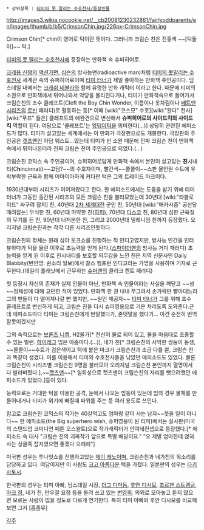  * 상위항목 : [[티미의 못 말리는 수호천사/등장인물]]

http://images3.wikia.nocookie.net/__cb20081230232861/fairlyoddparents/en/images/thumb/b/b5/CrimsonChin.jpg/226px-CrimsonChin.jpg

Crimson Chin[* chin이 영어로 턱이란 뜻이다. 그러니까 크림슨 친은 진홍색 ~~[턱돌이]~~ 턱.]

[[티미의 못 말리는 수호천사]]에 등장하는 만화책 속 슈퍼히어로.

[[크레용 신짱]]의 [[액션가면]], [[심슨]]의 방사능맨(radioactive man)처럼 [[티미의 못말리는 수호천사]] 세계관 속의 슈퍼히어로이며 [[티미 터너]]가 제일 좋아하는 만화책 주인공이다. 딤스데일 내에서는 [[크래쉬 네뷸라]]와 함께 유명한 만화 캐릭터 이라고 한다. 때문에 티미의 소원으로 만화책에서 튀어나와서 악당을 물리친다거나, 티미가 만화책속으로 들어가서 크림슨친의 조수 클레프트(Cleft the Boy Chin Wonder, 이름이나 옷차림이나 [[배트맨]]시리즈의 [[로빈]] 패러디)로 활동하는 등[* 이때 [wiki:"코스모" 수호][wiki:"완다" 천사][wiki:"푸프" 들은] 클레프트의 애완견으로 변신해서 '''슈퍼히어로의 사이드킥의 사이드킥''' 역할이 된다. 여담으로 '클레프트'는 [[엉덩이턱]]을 의미한다(...)] 상당히 관련된 에피소드가 많다. 티미가 살고있는 세계에서는 이 만화가 극장판으로도 개봉한다. 극장판의 주인공은 [[캣츠맨]]인 아담 웨스트...였는데 티미가 빈 소원 때문에 진짜 크림슨 친이 만화책 속에서 튀어나온터라 진짜 크림슨 친이 주인공으로 되었다.(...)

크림슨친 코믹스 속 주인공이며, 슈퍼히어로답게 만화책 속에서 본인이 살고있는 '''친'''시내티(C'''h'''incinnati)~~고담?~~의 수호자이며, 빨간색~~쫄쫄이~~스판 올인원 수트에 우락부락한 근육과 함께 어마어마하게 커다란 턱은 그의 트레이드 마크이다.

1930년대부터 시리즈가 이어져왔다고 한다. 한 에피소드에서는 도움을 받기 위해 티미 터너가 그동안 출간된 시리즈의 모든 크림슨 친을 불러모았는데 30년대 [wiki:"타블로이드" 싸구려 잡지] 친, 40년대 [[2차 세계대전]] 군인 친, 50년대 [wiki:"매카시즘" 공산당 때려잡는] 무식한 친, 60년대 마약한 친([[히피]]), 70년대 [[디스코]] 친, 80년대 심한 근육질의 무기를 든 친, 90년대 너저분한 친, 그리고 2000년대 밀레니엄 친까지 등장했다. 오리지널 크림슨친과는 각각 다른 시리즈인듯하다.

크림슨친의 정체는 원래 심야 토크쇼를 진행하는 척 인디고였지만, 방사능 인간을 인터뷰하다가 턱을 물린 이후로 초능력을 얻게 된다.([[스파이더맨]]의 방사능 거미 패러디) 초능력을 얻게 된 이후로 친시내티를 보호할 의무감을 느낀 친은 지역 신문사인 Daily Blabbity(번안명: 쉰소리 일보)에서 찰스 햄프턴 인디고라는 가명을 사용하며 기자로 근무한다.(데일리 플래닛에서 근무하는 [[슈퍼맨]]의 클라크 켄트 패러디)

첫 등장시 자신의 존재가 실제 인물이 아닌, 만화책 속 인물이라는 사실을 깨닫고 ~~성~~정체성에 대해 고민한 적이 있었다. 만화책 한 권 내내 쭈그려서 손가락만 빨아대느라 그의 팬들이 다 떨어져나갈 뻔 했지만, ~~원인 제공자~~ [[티미 터너]]가 그를 위해 조수 클레프트로 변신하게 되고, 크림슨 친을 다시 슈퍼영웅으로 기운 차리도록 도와준다.근데 에피소드마다 티미는 크림슨친에게 반말했다가, 존댓말을 했다가... 이건 순전히 번역 잘못이겠지만

그의 숙적으로는 [[브론즈 니캡]], H2올가[* 전신이 물로 되어 있고, 물을 마음대로 조종할 수 있는 빌런. [[하이레그]] 입은 아줌마다.(...)], 네가 친[* 크림슨친의 사악한 쌍둥이 동생, ~~쫄쫄이~~수트가 검은색이고 턱에 붙은 마크가 크림슨친과 조금 다를 뿐, 크림슨 친과 똑같이 생겼다. 이를 이용해서 티미와 수호천사들을 낚았던 에피소드도 있었다. 물론 크림슨친이 시리즈별 크림슨친 9명을 불러모아 오리지널 크림슨친 본인까지 열명이서 다 발라버렸다.],~~[[캣츠맨]]~~[* 일회성으로 캣츠맨이 크림슨친의 자리를 뺏으려했던 에피소드가 있었다.]등이 있다.

능력으로는 거대한 턱을 이용한 공격, 눈에서 나오는 빔등이 있는데 빔의 경우 물체를 만들어내거나 티미가 위기에 빠질때 파워를 주는 등 여러 용도로 쓰인다.

참고로 크림슨친 코믹스의 작가는 40살먹고도 엄마랑 같이 사는 남자~~웃을 일이 아니다~~ 한 에피소드(the Big superhero wish, 슈퍼영웅이 된 티미)에서는 실사판(미국의 스탠드업 코미디언 패튼 오스왈트)으로 작가캐릭터가 안여돼컨셉으로 등장했다.[* 에피소드 속 대사 "크림슨 친의 괴짜작가 앞으로 특별 배달이요." "오 제발 엄마한테 얹혀사는 싱글족 잡지였으면 좋겠다 으헤헤"]

미국판 성우는 투나잇쇼를 진행하고있는 [[제이 레노]]이며, 크림슨친과 네가친의 목소리를 담당하고 있다. 여담이지만 이 사람도 [[크고 아름다운]] 턱을 가졌다. 일본판의 성우는 [[타키 사토시]].

한국판의 성우는 티미 아빠, 딤스데일 시장, [[더그 디마돔]], [[후안 디시모]], [[조르겐 스트렝글]], [[마크 챵]], 네가 친, 만우절 요정 등을 돌려 쓰고 있는 [[변영희]]. 의외로 모아놓고 듣지 않으면 모르는 사람이 많을 정도로 다르게 연기한다. 특히 티미 아빠와 후안 디시모를 비교해보면 그저 [흠좀무]



[[각주]]
